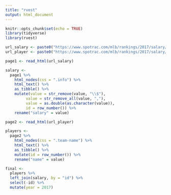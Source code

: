 ```yaml
---
title: "rvest"
output: html_document
---
```


```r
knitr::opts_chunk$set(echo = TRUE)
library(tidyverse)
library(rvest)
```

```r
url_salary <- paste0("https://www.spotrac.com/mlb/rankings/2017/salary/pitching/")
url_player <- paste0("https://www.spotrac.com/mlb/rankings/2017/salary/pitching/")

page1 <- read_html(url_salary)

salary <- 
  page1 %>%
    html_nodes(css = ".info") %>%
    html_text() %>%
    as_tibble() %>%
    mutate(value = str_remove(value, "\\$"),
         value = str_remove_all(value, ","),
         value = as.double(as.character(value)),
         id = row_number()) %>%
    rename("salary" = value)

page2 <- read_html(url_player)

players <- 
  page2 %>%
    html_nodes(css = ".team-name") %>%
    html_text() %>%
    as_tibble() %>%
    mutate(id = row_number()) %>%
    rename("name" = value)


```

```r
final <- 
  players %>%
  left_join(salary, by = "id") %>%
  select(-id) %>%
  mutate(year = 2017)
```